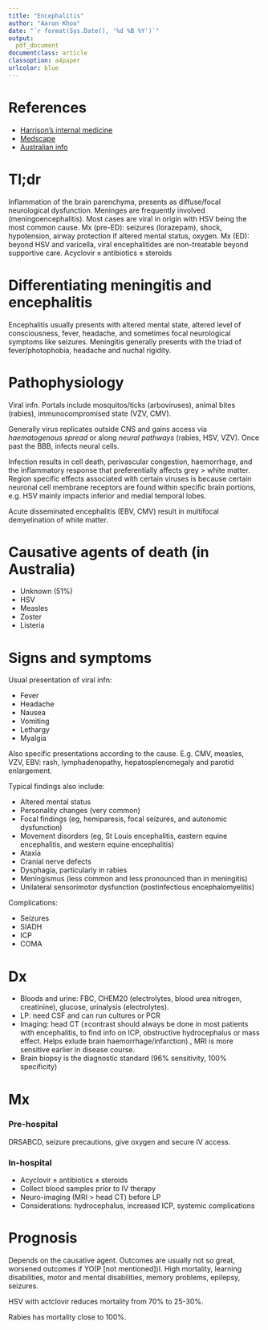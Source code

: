 ```yaml
---
title: "Encephalitis"
author: "Aaron Khoo"
date: "`r format(Sys.Date(), '%d %B %Y')`"
output:
  pdf_document
documentclass: article
classoption: a4paper
urlcolor: blue
---
```


# References

-  [Harrison's internal medicine](http://emedicine.medscape.com/article/791896-overview)
-  [Medscape](http://accessmedicine.mhmedical.com.ezproxy.library.uq.edu.au/content.aspx?sectionid=79734335&bookid=1130&jumpsectionID=98713820&Resultclick=2)
-  [Australian info](http://www.health.gov.au/internet/main/publishing.nsf/Content/cda-cdi3302e.htm)

# Tl;dr

Inflammation of the brain parenchyma, presents as diffuse/focal neurological dysfunction. Meninges are frequently involved (meningoencephalitis). Most cases are viral in origin with HSV\footnote{Herpes simplex virus} being the most common cause. Mx (pre-ED): seizures (lorazepam), shock, hypotension, airway protection if altered mental status, oxygen. Mx (ED): beyond HSV and varicella, viral encephalitides are non-treatable beyond supportive care. $\text{Acyclovir} \pm \text{antibiotics} \pm \text{steroids}$

# Differentiating meningitis and encephalitis

Encephalitis usually presents with altered mental state, altered level of consciousness, fever, headache, and sometimes focal neurological symptoms like seizures. Meningitis generally presents with the triad of fever/photophobia, headache and nuchal rigidity.

# Pathophysiology

Viral infn. Portals include mosquitos/ticks (arboviruses), animal bites (rabies), immunocompromised state (VZV\footnote{Varicella zoster virus}, CMV\footnote{Cytomegalovirus}).

Generally virus replicates outside CNS and gains access via *haematogenous spread* or along *neural pathways* (rabies, HSV, VZV). Once past the BBB\footnote{Blood brain barrier}, infects neural cells.

Infection results in cell death, perivascular congestion, haemorrhage, and the inflammatory response that preferentially affects grey > white matter. Region specific effects associated with certain viruses is because certain neuronal cell membrane receptors are found within specific brain portions, e.g. HSV mainly impacts inferior and medial temporal lobes. 

Acute disseminated encephalitis (EBV\footnote{Epstein barr virus}, CMV) result in multifocal demyelination of white matter.

# Causative agents of death (in Australia)

-  Unknown (51%)
-  HSV
-  Measles
-  Zoster
-  Listeria

# Signs and symptoms

Usual presentation of viral infn:

-  Fever
-  Headache
-  Nausea
-  Vomiting
-  Lethargy
-  Myalgia

Also specific presentations according to the cause. E.g. CMV, measles, VZV, EBV: rash, lymphadenopathy, hepatosplenomegaly and parotid enlargement.

Typical findings also include:

-  Altered mental status
-  Personality changes (very common)
-  Focal findings (eg, hemiparesis, focal seizures, and autonomic dysfunction)
-  Movement disorders (eg, St Louis encephalitis, eastern equine encephalitis, and western equine encephalitis)
-  Ataxia
-  Cranial nerve defects
-  Dysphagia, particularly in rabies
-  Meningismus (less common and less pronounced than in meningitis)
-  Unilateral sensorimotor dysfunction (postinfectious encephalomyelitis) 

Complications:

-  Seizures
-  SIADH
-  ICP
-  COMA

# Dx

-  Bloods and urine: FBC, CHEM20 (electrolytes, blood urea nitrogen, creatinine), glucose, urinalysis (electrolytes).
-  LP: need CSF and can run cultures or PCR
-  Imaging: head CT ($\pm\text{contrast}$ should always be done in most patients with encephalitis, to find info on ICP, obstructive hydrocephalus or mass effect. Helps exlude brain haemorrhage/infarction)., MRI is more sensitive earlier in disease course. 
-  Brain biopsy is the diagnostic standard (96% sensitivity, 100% specificity)

# Mx

### Pre-hospital

DRSABCD, seizure precautions, give oxygen and secure IV access. 

### In-hospital

-  $\text{Acyclovir} \pm \text{antibiotics} \pm \text{steroids}$
-  Collect blood samples prior to IV therapy
-  Neuro-imaging (MRI > head CT) before LP
-  Considerations: hydrocephalus, increased ICP, systemic complications

# Prognosis

Depends on the causative agent. Outcomes are usually not so great, worsened outcomes if YO(P [not mentioned])I. High mortality, learning disabilities, motor and mental disabilities, memory problems, epilepsy, seizures. 

HSV with actclovir reduces mortality from 70% to 25-30%.

Rabies has mortality close to 100%.
